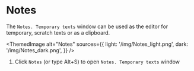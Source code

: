 # Notes

The `Notes. Temporary texts` window can be used as the editor for temporary, scratch texts or as a clipboard.


<ThemedImage
    alt="Notes"
    sources={{
        light: '/img/Notes_light.png',
        dark: '/img/Notes_dark.png',
    }}
/>

1. Click `Notes` (or type Alt+S) to open `Notes. Temporary texts` window